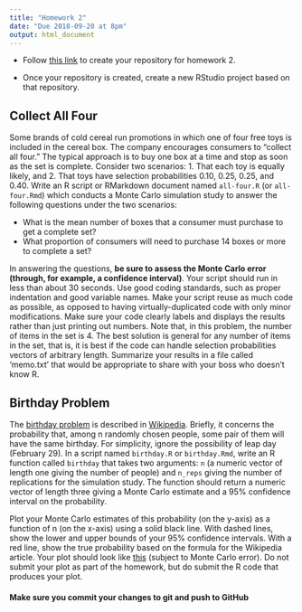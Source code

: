 ```yaml
---
title: "Homework 2"
date: "Due 2018-09-20 at 8pm"
output: html_document
---
```


+ Follow [this link](https://classroom.github.com/a/WlNDfCvD) to create your 
repository for homework 2.

+ Once your repository is created, create a new RStudio project based on that
repository.

## Collect All Four

Some brands of cold cereal run promotions in which one of four free toys
is included in the cereal box. The company encourages consumers to "collect all
four." The typical approach is to buy one box at a time and stop as soon as the
set is complete. Consider two scenarios: 1. That each toy is equally likely,
and 2. That toys have selection probabilities 0.10, 0.25, 0.25, and 0.40. Write
an R script or RMarkdown document named `all-four.R` (or `all-four.Rmd`) which 
conducts a Monte Carlo simulation study to answer the following questions under 
the two scenarios:

  * What is the mean number of boxes that a consumer must purchase to get a complete set?
  * What proportion of consumers will need to purchase 14 boxes or more to complete a set?

In answering the questions, **be sure to assess the Monte Carlo error
(through, for example, a confidence interval)**. Your script should run in less
than about 30 seconds. Use good coding standards, such as proper indentation
and good variable names. Make your script reuse as much code as possible, as
opposed to having virtually-duplicated code with only minor modifications. Make
sure your code clearly labels and displays the results rather than just
printing out numbers. Note that, in this problem, the number of items in the
set is 4. The best solution is general for any number of items in the set, that
is, it is best if the code can handle selection probabilities vectors of
arbitrary length. Summarize your results in a file called 'memo.txt' that would
be appropriate to share with your boss who doesn't know R.


## Birthday Problem

The [birthday problem](https://en.wikipedia.org/wiki/Birthday_problem) is
described in [Wikipedia](https://www.wikipedia.org/).  Briefly, it concerns the
probability that, among n randomly chosen people, some pair of them will have
the same birthday.  For simplicity, ignore the possibility of leap day
(February 29). In a script named `birthday.R` or `birthday.Rmd`, write an R 
function called `birthday` that takes two arguments: `n` (a numeric vector of 
length one giving the number of people) and `n_reps` giving the number of replications
for the simulation study.  The function should return a numeric vector of length 
three giving a Monte Carlo estimate and a 95% confidence interval on the probability.

Plot your Monte Carlo estimates of this probability (on the y-axis) as a
function of n (on the x-axis) using a solid black line.  With dashed lines,
show the lower and upper bounds of your 95% confidence intervals.  With a red
line, show the true probability based on the formula for the Wikipedia article.
Your plot should look like [this](birthday.pdf) (subject to Monte Carlo error).
Do not submit your plot as part of the homework, but do submit the R code that
produces your plot.

#### **Make sure you commit your changes to git and push to GitHub**
